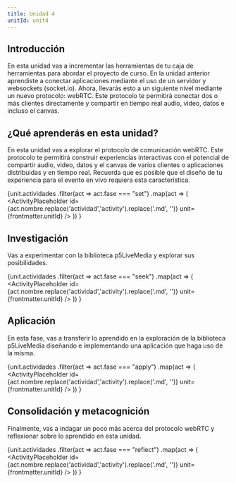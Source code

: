 ```yaml
---
title: Unidad 4
unitId: unit4
---
```




## Introducción

En esta unidad vas a incrementar las herramientas de tu caja de herramientas para 
abordar el proyecto de curso. En la unidad anterior aprendiste a conectar 
aplicaciones mediante el uso de un servidor y websockets (socket.io). Ahora, 
llevarás esto a un siguiente nivel mediante un nuevo protocolo: webRTC. 
Este protocolo te permitirá conectar dos o más clientes directamente y compartir en tiempo 
real audio, video, datos e incluso el canvas.

## ¿Qué aprenderás en esta unidad?

En esta unidad vas a explorar el protocolo de comunicación webRTC. Este protocolo 
te permitirá construir experiencias interactivas con el potencial de compartir audio, video, 
datos y el canvas de varios clientes o aplicaciones distribuidas y en tiempo real. Recuerda 
que es posible que el diseño de tu experiencia para el evento en vivo requiera esta 
característica.

{unit.actividades
  .filter(act => act.fase === "set")
  .map(act => (
    <ActivityPlaceholder 
      id={act.nombre.replace('actividad','activity').replace('.md', '')} 
      unit={frontmatter.unitId} 
    />
  ))
}

## Investigación

Vas a experimentar con la biblioteca p5LiveMedia y explorar sus posibilidades.

{unit.actividades
  .filter(act => act.fase === "seek")
  .map(act => (
    <ActivityPlaceholder 
      id={act.nombre.replace('actividad','activity').replace('.md', '')} 
      unit={frontmatter.unitId}
    />
  ))
}

## Aplicación

En esta fase, vas a transferir lo aprendido en la exploración de la biblioteca 
p5LiveMedia diseñando e implementando una aplicación que haga uso de la misma.

{unit.actividades
  .filter(act => act.fase === "apply")
  .map(act => (
    <ActivityPlaceholder 
      id={act.nombre.replace('actividad','activity').replace('.md', '')} 
      unit={frontmatter.unitId} 
    />
  ))
}

## Consolidación y metacognición

Finalmente, vas a indagar un poco más acerca del protocolo webRTC y reflexionar 
sobre lo aprendido en esta unidad.

{unit.actividades
  .filter(act => act.fase === "reflect")
  .map(act => (
    <ActivityPlaceholder 
      id={act.nombre.replace('actividad','activity').replace('.md', '')} 
      unit={frontmatter.unitId} 
    />
  ))
}